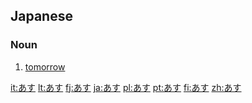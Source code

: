 ==Japanese==
===Noun===
{{ja-noun|h|rom=asu}}
# {{ja-def|明日}} [[tomorrow]]

[[it:あす]]
[[lt:あす]]
[[fj:あす]]
[[ja:あす]]
[[pl:あす]]
[[pt:あす]]
[[fi:あす]]
[[zh:あす]]